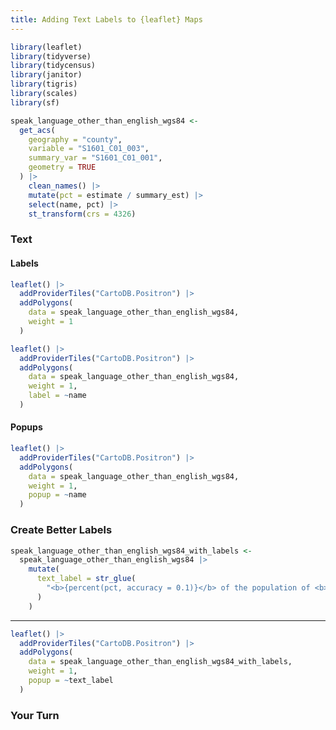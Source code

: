 ```yaml
---
title: Adding Text Labels to {leaflet} Maps
---
```



```r
library(leaflet)
library(tidyverse)
library(tidycensus)
library(janitor)
library(tigris)
library(scales)
library(sf)
```

```r
speak_language_other_than_english_wgs84 <-
  get_acs(
    geography = "county",
    variable = "S1601_C01_003",
    summary_var = "S1601_C01_001",
    geometry = TRUE
  ) |>
    clean_names() |>
    mutate(pct = estimate / summary_est) |>
    select(name, pct) |>
    st_transform(crs = 4326)
```

### Text

#### Labels

```r
leaflet() |>
  addProviderTiles("CartoDB.Positron") |>
  addPolygons(
    data = speak_language_other_than_english_wgs84,
    weight = 1
  )
```

```r
leaflet() |>
  addProviderTiles("CartoDB.Positron") |>
  addPolygons(
    data = speak_language_other_than_english_wgs84,
    weight = 1,
    label = ~name
  )
```

#### Popups

```r
leaflet() |>
  addProviderTiles("CartoDB.Positron") |>
  addPolygons(
    data = speak_language_other_than_english_wgs84,
    weight = 1,
    popup = ~name
  )
```

### Create Better Labels


```r
speak_language_other_than_english_wgs84_with_labels <-
  speak_language_other_than_english_wgs84 |>
    mutate(
      text_label = str_glue(
        "<b>{percent(pct, accuracy = 0.1)}</b> of the population of <b>{name}</b> speaks a language other than English"
      )
    )
```

---

```r
leaflet() |>
  addProviderTiles("CartoDB.Positron") |>
  addPolygons(
    data = speak_language_other_than_english_wgs84_with_labels,
    weight = 1,
    popup = ~text_label
  )
```

### Your Turn {.your-turn}